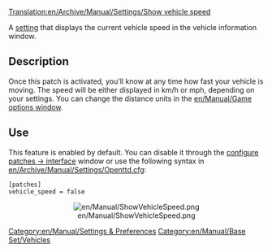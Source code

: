 [[Translation:en/Archive/Manual/Settings/Show vehicle speed]]
{{en/Archive/Historic|Setting has been removed in 1.1, the speed is now always shown.}}



[[Category:en/Manual/Settings & Preferences]]
[[Category:en/Manual/Base Set/Vehicles]]

A [[en/Archive/Manual/Settings/Advanced Settings|setting]] that displays the current vehicle speed in the vehicle information window.

== Description ==
Once this patch is activated, you'll know at any time how fast your vehicle is moving. The speed will be either displayed in km/h or mph, depending on your settings. You can change the distance units in the [[en/Manual/Game options window]].

== Use ==
This feature is enabled by default. You can disable it through the [[en/Archive/Manual/Settings/Advanced Settings/Interface#show-vehicle-speed-in-status-bar|configure patches -> interface]] window or use the following syntax in [[en/Archive/Manual/Settings/Openttd.cfg]]:

<pre>
[patches]
vehicle_speed = false
</pre>
<center>[[File:en/Manual/ShowVehicleSpeed.png]]</center>